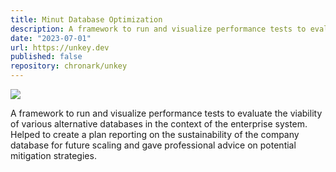 ```yaml
---
title: Minut Database Optimization
description: A framework to run and visualize performance tests to evaluate the viability of various alternative databases in the context of Minut's property monitoring system at scale.
date: "2023-07-01"
url: https://unkey.dev
published: false
repository: chronark/unkey
---
```



[![](https://unkey.dev/images/landing/app.png)](https://unkey.dev)

A framework to run and visualize performance tests to evaluate the viability of various alternative databases in the context of the enterprise system.
Helped to create a plan reporting on the sustainability of the company database for future scaling and gave professional advice on potential mitigation strategies.
